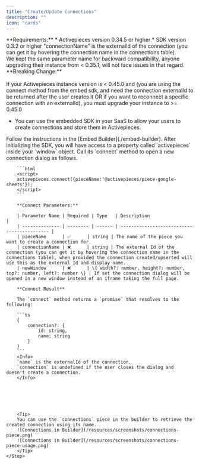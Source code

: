 ```yaml
---
title: "Create/Update Connections"
description: ""
icon: "cards"
---
```


<Info>
**Requirements:**
* Activepieces version 0.34.5 or higher
* SDK version 0.3.2 or higher
</Info>
<Snippet file="replace-oauth2-apps.mdx" />

<Info>
   "connectionName" is the externalId of the connection (you can get it by hovering the connection name in the connections table).  <br />
   We kept the same parameter name for backward compatibility, anyone upgrading their instance from < 0.35.1, will not face issues in that regard.
</Info>

<Warning>
**Breaking Change:** <br/><br/> If your Activepieces instance version is < 0.45.0 and (you are using the connect method from the embed sdk, and need the connection externalId to be returned after the user creates it OR if you want to reconnect a specific connection with an externalId), you must upgrade your instance to >= 0.45.0
</Warning>

- You can use the embedded SDK in your SaaS to allow your users to create connections and store them in Activepieces.

<Steps>
    <Step title="Initialize the SDK">
        Follow the instructions in the [Embed Builder](./embed-builder).
    </Step>
    <Step title="Call Connect Method">
        After initializing the SDK, you will have access to a property called `activepieces` inside your `window` object. Call its `connect` method to open a new connection dialog as follows.

        ```html
        <script> 
        activepieces.connect({pieceName:'@activepieces/piece-google-sheets'});
        </script>
        ```

        **Connect Parameters:**

        | Parameter Name | Required | Type   | Description                                 |
        | -------------- | -------- | ------ | ------------------------------------------- |
        | pieceName      | ✅      | string | The name of the piece you want to create a connection for.
        | connectionName | ❌      | string | The external Id of the connection (you can get it by hovering the connection name in the connections table), when provided the connection created/upserted will use this as the external Id and display name.
        | newWindow      | ❌      | \{ width?: number, height?: number, top?: number, left?: number \} | If set the connection dialog will be opened in a new window instead of an iframe taking the full page.

        **Connect Result**

        The `connect` method returns a `promise` that resolves to the following:

        ```ts
        {
            connection?: {
                id: string,
                name: string
            }
        }
        ```
        <Info>
        `name` is the externalId of the connection.
        `connection` is undefined if the user closes the dialog and doesn't create a connection.
        </Info>

       
        

     

        <Tip>
        You can use the `connections` piece in the builder to retrieve the created connection using its name.
        ![Connections in Builder](/resources/screenshots/connections-piece.png)
        ![Connections in Builder](/resources/screenshots/connections-piece-usage.png)
        </Tip>
    </Step>
</Steps>
